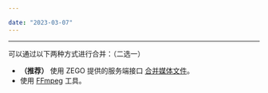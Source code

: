 ```yaml
---

date: "2023-03-07"
---
```


<Title>使用 CDN 录制时，当推流端出现断流的情况下，会生成多个录制文件，如何将这些录制文件进行合并呢？</Title>



- - -

可以通过以下两种方式进行合并：（二选一）

- **（推荐）** 使用 ZEGO 提供的服务端接口 [合并媒体文件](/real-time-video-server/api-reference/cdn/merge-media)。
- 使用 [FFmpeg](https://ffmpeg.org/download.html) 工具。
